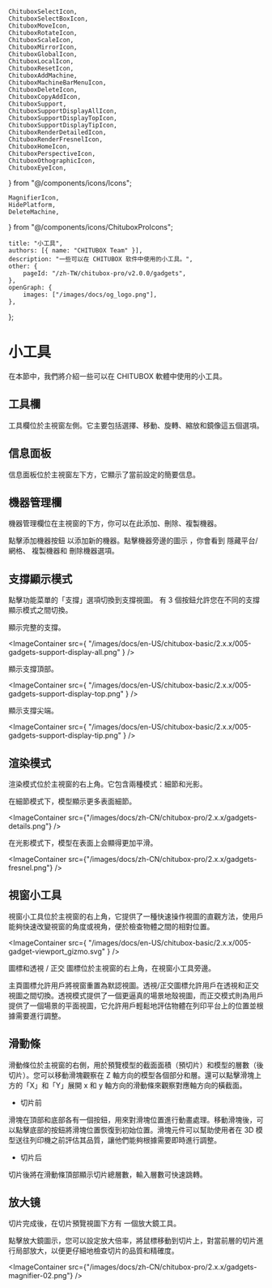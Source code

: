	ChituboxSelectIcon,
	ChituboxSelectBoxIcon,
	ChituboxMoveIcon,
	ChituboxRotateIcon,
	ChituboxScaleIcon,
	ChituboxMirrorIcon,
	ChituboxGlobalIcon,
	ChituboxLocalIcon,
	ChituboxResetIcon,
	ChituboxAddMachine,
	ChituboxMachineBarMenuIcon,
	ChituboxDeleteIcon,
	ChituboxCopyAddIcon,
	ChituboxSupport,
	ChituboxSupportDisplayAllIcon,
	ChituboxSupportDisplayTopIcon,
	ChituboxSupportDisplayTipIcon,
	ChituboxRenderDetailedIcon,
	ChituboxRenderFresnelIcon,
	ChituboxHomeIcon,
	ChituboxPerspectiveIcon,
	ChituboxOthographicIcon,
	ChituboxEyeIcon,
} from "@/components/icons/Icons";

	MagnifierIcon,
	HidePlatform,
	DeleteMachine,
} from "@/components/icons/ChituboxProIcons";

	title: "小工具",
	authors: [{ name: "CHITUBOX Team" }],
	description: "一些可以在 CHITUBOX 软件中使用的小工具。",
	other: {
		pageId: "/zh-TW/chitubox-pro/v2.0.0/gadgets",
	},
	openGraph: {
		images: ["/images/docs/og_logo.png"],
	},
};

# 小工具

在本節中，我們將介紹一些可以在 CHITUBOX 軟體中使用的小工具。

## 工具欄

<ImageContainer src="/images/docs/zh-CN/chitubox-pro/2.x.x/toolbar.png" />

工具欄位於主視窗左側。它主要包括<Link href="/zh-TW/chitubox-pro/latest/model-processing#選擇">選擇</Link>、<Link href="/zh-TW/chitubox-pro/latest/model-processing#移動">移動</Link>、<Link href="/zh-TW/chitubox-pro/latest/model-processing#旋轉">旋轉</Link>、<Link href="/zh-TW/chitubox-pro/latest/model-processing#縮放">縮放</Link>和<Link href="/zh-TW/chitubox-pro/latest/model-processing#鏡像">鏡像</Link>這五個選項。

## 信息面板

信息面板位於主視窗左下方，它顯示了當前設定的簡要信息。

## 機器管理欄

機器管理欄位在主視窗的下方，你可以在此添加、刪除、複製機器。

點擊添加機器按鈕 <ChituboxAddMachine /> 以添加新的機器。點擊機器旁邊的圖示 <ChituboxMachineBarMenuIcon />，你會看到 <ChituboxEyeIcon /> 隱藏平台/網格、<ChituboxCopyAddIcon /> 複製機器和 <DeleteMachine /> 刪除機器選項。

## 支撐顯示模式

點擊功能菜單的「支撐」選項切換到支撐視圖。 有 3 個按鈕允許您在不同的支撐顯示模式之間切換。

<ChituboxSupportDisplayAllIcon /> 顯示完整的支撐。

<ImageContainer
	src={
		"/images/docs/en-US/chitubox-basic/2.x.x/005-gadgets-support-display-all.png"
	}
/>

<ChituboxSupportDisplayTopIcon /> 顯示支撐頂部。

<ImageContainer
	src={
		"/images/docs/en-US/chitubox-basic/2.x.x/005-gadgets-support-display-top.png"
	}
/>

<ChituboxSupportDisplayTipIcon /> 顯示支撐尖端。

<ImageContainer
	src={
		"/images/docs/en-US/chitubox-basic/2.x.x/005-gadgets-support-display-tip.png"
	}
/>

## 渲染模式

渲染模式位於主視窗的右上角。它包含兩種模式：細節和光影。

<ChituboxRenderDetailedIcon /> 在細節模式下，模型顯示更多表面細節。

<ImageContainer
	src={"/images/docs/zh-CN/chitubox-pro/2.x.x/gadgets-details.png"}
/>

<ChituboxRenderFresnelIcon /> 在光影模式下，模型在表面上会顯得更加平滑。

<ImageContainer
	src={"/images/docs/zh-CN/chitubox-pro/2.x.x/gadgets-fresnel.png"}
/>

## 視窗小工具

視窗小工具位於主視窗的右上角，它提供了一種快速操作視圖的直觀方法，使用戶能夠快速改變視窗的角度或視角，便於檢查物體之間的相對位置。

<ImageContainer
	src={
		"/images/docs/en-US/chitubox-basic/2.x.x/005-gadget-viewport_gizmo.svg"
	}
/>

<ChituboxHomeIcon /> 圖標和透視 <ChituboxPerspectiveIcon /> /
正交 <ChituboxOthographicIcon /> 圖標位於主視窗的右上角，在視窗小工具旁邊。

主頁圖標允許用戶將視窗重置為默認視圖。透視/正交圖標允許用戶在透視和正交視圖之間切換。透視模式提供了一個更逼真的場景地殼視圖，而正交模式則為用戶提供了一個場景的平面視圖，它允許用戶輕鬆地評估物體在列印平台上的位置並根據需要進行調整。

## 滑動條

滑動條位於主視窗的右側，用於預覽模型的截面面積（預切片）和模型的層數（後切片）。您可以移動滑塊觀察在 Z 軸方向的模型各個部分和層。還可以點擊滑塊上方的「X」和「Y」展開 x 和 y 軸方向的滑動條來觀察對應軸方向的橫截面。

<div className="flex justify-center items-center">
	<div className="flex-1 p-2">
		<ImageContainer
			src={"/images/docs/zh-CN/chitubox-pro/2.x.x/gadget-slider-xy.png"}
			style={{ width: "400px" }}
		/>
	</div>
	<div className="flex-1">
		<ImageContainer
			src={"/images/docs/zh-CN/chitubox-pro/2.x.x/gadget-slider.png"}
			style={{ height: "600px" }}
		/>
	</div>
	<div className="flex-1">
		<ImageContainer
			src={
				"/images/docs/zh-CN/chitubox-pro/2.x.x/gadget-slider-after-slicing.png"
			}
			style={{ height: "600px" }}
		/>
	</div>
</div>

-   切片前

滑塊在頂部和底部各有一個按鈕，用來對滑塊位置進行動畫處理。移動滑塊後，可以點擊底部的<ResetSliderIcon />按鈕將滑塊位置恢復到初始位置。滑塊元件可以幫助使用者在 3D 模型送往列印機之前評估其品質，讓他們能夠根據需要即時進行調整。

-   切片后

切片後將在滑動條頂部顯示切片總層數，輸入層數可快速跳轉。

## 放大镜

切片完成後，在切片預覽視圖下方有 <MagnifierIcon /> 一個放大鏡工具。

點擊放大鏡圖示，您可以設定放大倍率，將鼠標移動到切片上，對當前層的切片進行局部放大，以便更仔細地檢查切片的品質和精確度。

<ImageContainer
	src={"/images/docs/zh-CN/chitubox-pro/2.x.x/gadgets-magnifier-02.png"}
/>
